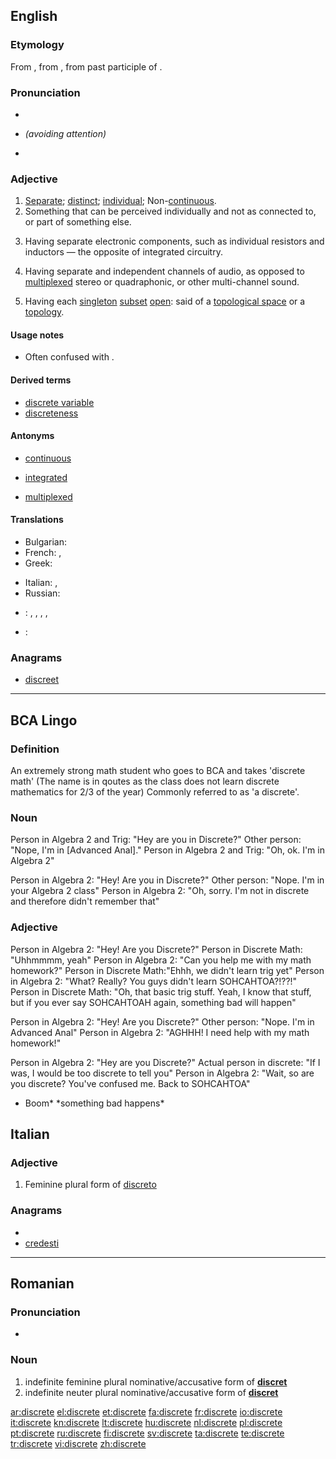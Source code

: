 {{slim-wikipedia|dab=Discrete}}
==English==

===Etymology===
From {{etyl|fro|en}} {{term|discret|lang=fro}}, from {{etyl|la}} {{term|discretus|lang=la}}, from past participle of {{term|discernere|lang=la}}.

===Pronunciation===
* {{audio|en-us-discrete.ogg|Audio (US)}}
* {{homophones|discreet}} ''(avoiding attention)''
* {{rhymes|iːt}}

===Adjective===
{{en-adj}}

# [[separate|Separate]]; [[distinct]]; [[individual]]; Non-[[continuous]].
# Something that can be perceived individually and not as connected to, or part of something else.
# {{context|electrical engineering}} Having separate electronic components, such as individual resistors and inductors — the opposite of integrated circuitry.
# {{context|audio engineering}} Having separate and independent channels of audio, as opposed to [[multiplexed]] stereo or quadraphonic, or other multi-channel sound.
# {{topology}} Having each [[singleton]] [[subset]] [[open]]: said of a [[topological space]] or a [[topology]].

====Usage notes====
* Often confused with {{term|discreet|}}.

====Derived terms====
* [[discrete variable]]
* [[discreteness]]

====Antonyms====
* [[continuous]]
* {{sense|electrical engineering}} [[integrated]]
* {{sense|audio engineering}} [[multiplexed]]

====Translations====
{{trans-top|Separate; distinct; individual}}
* Bulgarian: {{t|bg|отделен}}
* French: {{t+|fr|distinct|m}}, {{t+|fr|distincte|f}}
* Greek: {{t+|el|διάκριτος}}
{{trans-mid}}
* Italian: {{t+|it|distinto|m}},  {{t+|it|separato|m}}
* Russian: {{t+|ru|отдельный|tr=otdél’nyj}}
{{trans-bottom}}

{{checktrans-top}}
* {{ttbc|German}}: {{t+|de|diskret}}, {{t+|de|eigenständig}}, {{t+|de|einzeln}}, {{t-|de|unstetig}}, {{t+|de|separat}}
* {{ttbc|it}}: {{t-|it|discreto}}
{{trans-mid}}
{{trans-bottom}}

===Anagrams===
* {{alphagram|cdeeirst}} [[discreet#English|discreet]]

----
==BCA Lingo==
===Definition===
An extremely strong math student who goes to BCA and takes 'discrete math' (The name is in qoutes as the class does not learn discrete mathematics for 2/3 of the year)  Commonly referred to as 'a discrete'.

===Noun===
Person in Algebra 2 and Trig: "Hey are you in Discrete?"
Other person: "Nope, I'm in [Advanced Anal]."
Person in Algebra 2 and Trig: "Oh, ok.  I'm in Algebra 2"

Person in Algebra 2: "Hey! Are you in Discrete?"
Other person: "Nope.  I'm in your Algebra 2 class"
Person in Algebra 2: "Oh, sorry.  I'm not in discrete and therefore didn't remember that"

===Adjective===
Person in Algebra 2: "Hey!  Are you Discrete?"
Person in Discrete Math: "Uhhmmmm, yeah"
Person in Algebra 2: "Can you help me with my math homework?"
Person in Discrete Math:"Ehhh, we didn't learn trig yet"
Person in Algebra 2: "What? Really? You guys didn't learn SOHCAHTOA?!??!"
Person in Discrete Math: "Oh, that basic trig stuff.  Yeah, I know that stuff, but if you ever say SOHCAHTOAH again, something bad will happen"

Person in Algebra 2: "Hey! Are you Discrete?"
Other person: "Nope.  I'm in Advanced Anal"
Person in Algebra 2: "AGHHH! I need help with my math homework!"

Person in Algebra 2: "Hey are you Discrete?"
Actual person in discrete: "If I was, I would be too discrete to tell you"
Person in Algebra 2: "Wait, so are you discrete?  You've confused me.  Back to SOHCAHTOA"
*Boom* *something bad happens*

==Italian==

===Adjective===
{{infl|it|adjective form|g=f}}

# Feminine plural form of [[discreto]]

===Anagrams===
* {{alphagram|cdeeirst}}
* [[credesti#Italian|credesti]]

----

==Romanian==

===Pronunciation===
* {{IPA|[disˈkre.te]|lang=ro}}

===Noun===
{{infl|ro|adjective form}}

# indefinite feminine plural nominative/accusative form of '''[[discret]]'''
# indefinite neuter plural nominative/accusative form of '''[[discret]]'''

[[ar:discrete]]
[[el:discrete]]
[[et:discrete]]
[[fa:discrete]]
[[fr:discrete]]
[[io:discrete]]
[[it:discrete]]
[[kn:discrete]]
[[lt:discrete]]
[[hu:discrete]]
[[nl:discrete]]
[[pl:discrete]]
[[pt:discrete]]
[[ru:discrete]]
[[fi:discrete]]
[[sv:discrete]]
[[ta:discrete]]
[[te:discrete]]
[[tr:discrete]]
[[vi:discrete]]
[[zh:discrete]]